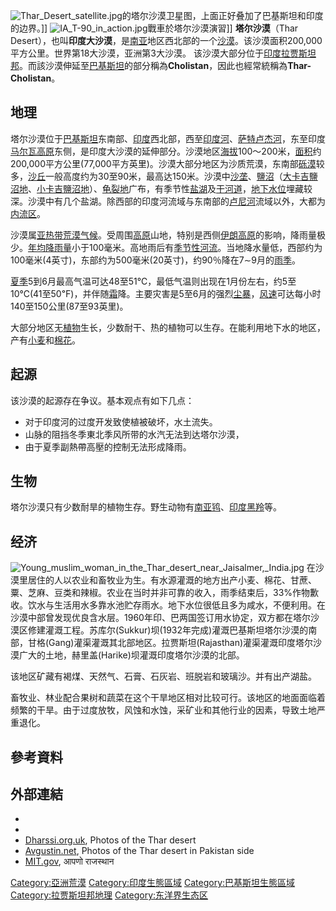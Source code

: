 {{noteTA
|1=zh-cn:坦克; zh-hk:坦克; zh-tw:戰車;
}}
[[File:Thar_Desert_satellite.jpg|thumb]]的塔尔沙漠卫星图，上面正好叠加了巴基斯坦和印度的边界。]]
[[File:IA_T-90_in_action.jpg|thumb]]戰車於塔尔沙漠演習]]
'''塔尔沙漠'''（Thar Desert），也叫'''印度大沙漠'''，是[[南亚|南亚]]地区西北部的一个[[沙漠|沙漠]]。该沙漠面积200,000平方公里。世界第18大沙漠，亚洲第3大沙漠。 该沙漠大部分位于[[印度|印度]][[拉贾斯坦邦|拉贾斯坦邦]]。而該沙漠伸延至[[巴基斯坦|巴基斯坦]]的部分稱為'''Cholistan'''，因此也經常統稱為'''Thar-Cholistan'''。

== 地理 ==
塔尔沙漠位于[[巴基斯坦|巴基斯坦]]东南部、[[印度|印度]]西北部，西至[[印度河|印度河]]、[[萨特卢杰河|萨特卢杰河]]，东至印度[[马尔瓦高原|马尔瓦高原]]东侧，是印度大沙漠的延伸部分。沙漠地区[[海拔|海拔]]100～200米，[[面积|面积]]约200,000平方公里(77,000平方英里)。沙漠大部分地区为沙质荒漠，东南部[[砾漠|砾漠]]较多，[[沙丘|沙丘]]一般高度约为30至90米，最高达150米。沙漠中[[沙垄|沙垄]]、[[鹽沼|鹽沼]]（[[大卡吉鹽沼地|大卡吉鹽沼地]]、[[小卡吉鹽沼地|小卡吉鹽沼地]]）、[[龟裂地|龟裂地]]广布，有季节性[[鹹水湖|盐湖]]及[[干河道|干河道]]，[[地下水位|地下水位]]埋藏较深。沙漠中有几个盐湖。除西部的印度河流域与东南部的[[卢尼河|卢尼河]]流域以外，大都为[[内流区|内流区]]。

沙漠属[[亚热带荒漠气候|亚热带荒漠气候]]。受周围[[高原|高原]]山地，特别是西侧[[伊朗高原|伊朗高原]]的影响，降雨量极少。[[年均降雨量|年均降雨量]]小于100毫米。高地雨后有[[季节性河流|季节性河流]]。当地降水量低，西部约为100毫米(4英寸)，东部约为500毫米(20英寸)，约90％降在7∼9月的[[雨季|雨季]]。

[[夏季|夏季]]5到6月最高气温可达48至51℃，最低气温则出现在1月份左右，约5至10℃(41至50℉)，并伴随[[霜|霜]]降。主要灾害是5至6月的强烈[[尘暴|尘暴]]，[[风速|风速]]可达每小时140至150公里(87至93英里)。

大部分地区无[[植物|植物]]生长，少数耐干、热的植物可以生存。在能利用地下水的地区，产有[[小麦|小麦]]和[[棉花|棉花]]。

== 起源 ==
该沙漠的起源存在争议。基本观点有如下几点：
* 对于印度河的过度开发致使植被破坏，水土流失。
* 山脉的阻挡冬季東北季风所带的水汽无法到达塔尔沙漠，
* 由于夏季副熱帶高壓的控制无法形成降雨。

== 生物 ==
塔尔沙漠只有少数耐旱的植物生存。野生动物有[[南亚鸨|南亚鸨]]、[[印度黑羚|印度黑羚]]等。

== 经济 ==
[[File:Young_muslim_woman_in_the_Thar_desert_near_Jaisalmer,_India.jpg|thumb]]
在沙漠里居住的人以农业和畜牧业为生。有水源灌溉的地方出产小麦、棉花、甘蔗、粟、芝麻、豆类和辣椒。农业在当时并非可靠的收入，雨季结束后，33%作物歉收。饮水与生活用水多靠水池贮存雨水。地下水位很低且多为咸水，不便利用。在沙漠中部曾发现优良含水层。1960年印、巴两国签订用水协定，双方都在塔尔沙漠区修建灌溉工程。苏库尔(Sukkur)坝(1932年完成)灌溉巴基斯坦塔尔沙漠的南部，甘格(Gang)灌渠灌溉其北部地区。拉贾斯坦(Rajasthan)灌渠灌溉印度塔尔沙漠广大的土地，赫里盖(Harike)坝灌溉印度塔尔沙漠的北部。

该地区矿藏有褐煤、天然气、石膏、石灰岩、班脱岩和玻璃沙。并有出产湖盐。

畜牧业、林业配合果树和蔬菜在这个干旱地区相对比较可行。该地区的地面面临着频繁的干旱。由于过度放牧，风蚀和水蚀，采矿业和其他行业的因素，导致土地严重退化。


== 參考資料 ==
{{reflist|30em}}

== 外部連結 ==
{{Commons category}}
* {{Wikivoyage-inline}}
* {{WWF ecoregion|id=im1304|name=Thar Desert}}
* [https://web.archive.org/web/20160302095323/http://www.dharssi.org.uk/travel/india/jaisalmer.html Dharssi.org.uk], Photos of the Thar desert
* [https://web.archive.org/web/20080216005407/http://www.avgustin.net/gallery.php?id=44 Avgustin.net], Photos of the Thar desert in Pakistan side
* [http://www.mit.gov.in/tdil/E_TOURISM_CDAC/desert%20visions/html/hjaisal.htm MIT.gov]{{dead link|date=January 2018 |bot=InternetArchiveBot |fix-attempted=yes }}, आपणो राजस्थान

{{GeoSouthAsia}}
{{荒漠}}

[[Category:亞洲荒漠|Category:亞洲荒漠]]
[[Category:印度生態區域|Category:印度生態區域]]
[[Category:巴基斯坦生態區域|Category:巴基斯坦生態區域]]
[[Category:拉贾斯坦邦地理|Category:拉贾斯坦邦地理]]
[[Category:东洋界生态区|Category:东洋界生态区]]